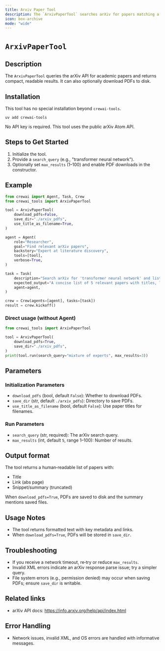 ```yaml
---
title: Arxiv Paper Tool
description: The `ArxivPaperTool` searches arXiv for papers matching a query and optionally downloads PDFs.
icon: box-archive
mode: "wide"
---
```


# `ArxivPaperTool`

## Description

The `ArxivPaperTool` queries the arXiv API for academic papers and returns compact, readable results. It can also optionally download PDFs to disk.

## Installation

This tool has no special installation beyond `crewai-tools`.

```shell
uv add crewai-tools
```

No API key is required. This tool uses the public arXiv Atom API.

## Steps to Get Started

1. Initialize the tool.
2. Provide a `search_query` (e.g., "transformer neural network").
3. Optionally set `max_results` (1–100) and enable PDF downloads in the constructor.

## Example

```python Code
from crewai import Agent, Task, Crew
from crewai_tools import ArxivPaperTool

tool = ArxivPaperTool(
    download_pdfs=False,
    save_dir="./arxiv_pdfs",
    use_title_as_filename=True,
)

agent = Agent(
    role="Researcher",
    goal="Find relevant arXiv papers",
    backstory="Expert at literature discovery",
    tools=[tool],
    verbose=True,
)

task = Task(
    description="Search arXiv for 'transformer neural network' and list top 5 results.",
    expected_output="A concise list of 5 relevant papers with titles, links, and summaries.",
    agent=agent,
)

crew = Crew(agents=[agent], tasks=[task])
result = crew.kickoff()
```

### Direct usage (without Agent)

```python Code
from crewai_tools import ArxivPaperTool

tool = ArxivPaperTool(
    download_pdfs=True, 
    save_dir="./arxiv_pdfs",
)
print(tool.run(search_query="mixture of experts", max_results=3))
```

## Parameters

### Initialization Parameters

- `download_pdfs` (bool, default `False`): Whether to download PDFs.
- `save_dir` (str, default `./arxiv_pdfs`): Directory to save PDFs.
- `use_title_as_filename` (bool, default `False`): Use paper titles for filenames.

### Run Parameters

- `search_query` (str, required): The arXiv search query.
- `max_results` (int, default `5`, range 1–100): Number of results.

## Output format

The tool returns a human‑readable list of papers with:
- Title
- Link (abs page)
- Snippet/summary (truncated)

When `download_pdfs=True`, PDFs are saved to disk and the summary mentions saved files.

## Usage Notes

- The tool returns formatted text with key metadata and links.
- When `download_pdfs=True`, PDFs will be stored in `save_dir`.

## Troubleshooting

- If you receive a network timeout, re‑try or reduce `max_results`.
- Invalid XML errors indicate an arXiv response parse issue; try a simpler query.
- File system errors (e.g., permission denied) may occur when saving PDFs; ensure `save_dir` is writable.

## Related links

- arXiv API docs: https://info.arxiv.org/help/api/index.html

## Error Handling

- Network issues, invalid XML, and OS errors are handled with informative messages.


